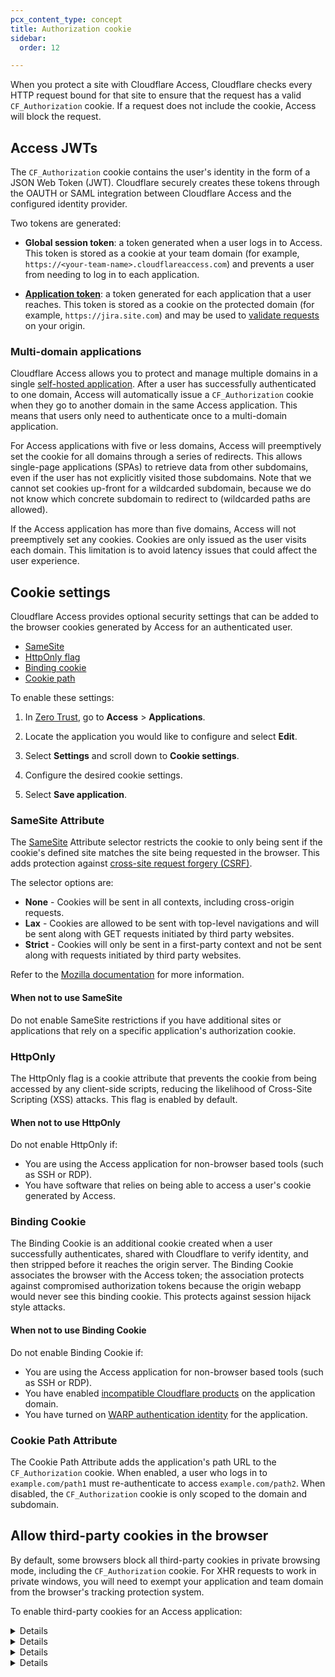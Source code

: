```yaml
---
pcx_content_type: concept
title: Authorization cookie
sidebar:
  order: 12

---
```



When you protect a site with Cloudflare Access, Cloudflare checks every HTTP request bound for that site to ensure that the request has a valid `CF_Authorization` cookie. If a request does not include the cookie, Access will block the request.

## Access JWTs

The `CF_Authorization` cookie contains the user's identity in the form of a JSON Web Token (JWT). Cloudflare securely creates these tokens through the OAUTH or SAML integration between Cloudflare Access and the configured identity provider.

Two tokens are generated:

* **Global session token**: a token generated when a user logs in to Access. This token is stored as a cookie at your <GlossaryTooltip term="team domain">team domain</GlossaryTooltip> (for example, `https://<your-team-name>.cloudflareaccess.com`) and prevents a user from needing to log in to each application.

* [**Application token**](/cloudflare-one/identity/authorization-cookie/application-token/): a token generated for each application that a user reaches. This token is stored as a cookie on the protected domain (for example, `https://jira.site.com`) and may be used to [validate requests](/cloudflare-one/identity/authorization-cookie/validating-json) on your origin.

### Multi-domain applications

Cloudflare Access allows you to protect and manage multiple domains in a single [self-hosted application](/cloudflare-one/applications/configure-apps/self-hosted-public-app/). After a user has successfully authenticated to one domain, Access will automatically issue a `CF_Authorization` cookie when they go to another domain in the same Access application. This means that users only need to authenticate once to a multi-domain application.

For Access applications with five or less domains, Access will preemptively set the cookie for all domains through a series of redirects. This allows single-page applications (SPAs) to retrieve data from other subdomains, even if the user has not explicitly visited those subdomains. Note that we cannot set cookies up-front for a wildcarded subdomain, because we do not know which concrete subdomain to redirect to (wildcarded paths are allowed).

If the Access application has more than five domains, Access will not preemptively set any cookies. Cookies are only issued as the user visits each domain. This limitation is to avoid latency issues that could affect the user experience.

## Cookie settings

Cloudflare Access provides optional security settings that can be added to the browser cookies generated by Access for an authenticated user.

* [SameSite](#samesite-attribute)
* [HttpOnly flag](#httponly)
* [Binding cookie](#binding-cookie)
* [Cookie path](#cookie-path-attribute)

To enable these settings:

1. In [Zero Trust](https://one.dash.cloudflare.com), go to **Access** > **Applications**.

2. Locate the application you would like to configure and select **Edit**.

3. Select **Settings** and scroll down to **Cookie settings**.

4. Configure the desired cookie settings.

5. Select **Save application**.

### SameSite Attribute

The [SameSite](https://web.dev/samesite-cookies-explained/) Attribute selector restricts the cookie to only being sent if the cookie's defined site matches the site being requested in the browser. This adds protection against [cross-site request forgery (CSRF)](https://en.wikipedia.org/wiki/Cross-site_request_forgery).

The selector options are:

* **None** - Cookies will be sent in all contexts, including cross-origin requests.
* **Lax** - Cookies are allowed to be sent with top-level navigations and will be sent along with GET requests initiated by third party websites.
* **Strict** - Cookies will only be sent in a first-party context and not be sent along with requests initiated by third party websites.

Refer to the [Mozilla documentation](https://developer.mozilla.org/en-US/docs/Web/HTTP/Headers/Set-Cookie/SameSite) for more information.

#### When not to use SameSite

Do not enable SameSite restrictions if you have additional sites or applications that rely on a specific application's authorization cookie.

### HttpOnly

The HttpOnly flag is a cookie attribute that prevents the cookie from being accessed by any client-side scripts, reducing the likelihood of Cross-Site Scripting (XSS) attacks. This flag is enabled by default.

#### When not to use HttpOnly

Do not enable HttpOnly if:

* You are using the Access application for non-browser based tools (such as SSH or RDP).
* You have software that relies on being able to access a user's cookie generated by Access.

### Binding Cookie

The Binding Cookie is an additional cookie created when a user successfully authenticates, shared with Cloudflare to verify identity, and then stripped before it reaches the origin server. The Binding Cookie associates the browser with the Access token; the association protects against compromised authorization tokens because the origin webapp would never see this binding cookie. This protects against session hijack style attacks.

#### When not to use Binding Cookie

Do not enable Binding Cookie if:

* You are using the Access application for non-browser based tools (such as SSH or RDP).
* You have enabled [incompatible Cloudflare products](/cloudflare-one/applications/configure-apps/self-hosted-public-app/#product-compatibility) on the application domain.
* You have turned on [WARP authentication identity](/cloudflare-one/connections/connect-devices/warp/configure-warp/warp-sessions/) for the application.

### Cookie Path Attribute

The Cookie Path Attribute adds the application's path URL to the `CF_Authorization` cookie. When enabled, a user who logs in to `example.com/path1` must re-authenticate to access `example.com/path2`. When disabled, the `CF_Authorization` cookie is only scoped to the domain and subdomain.

## Allow third-party cookies in the browser

By default, some browsers block all third-party cookies in private browsing mode, including the `CF_Authorization` cookie. For XHR requests to work in private windows, you will need to exempt your application and <GlossaryTooltip term="team domain">team domain</GlossaryTooltip> from the browser's tracking protection system.

To enable third-party cookies for an Access application:


<Details header="Chrome">

1. Go to **Settings** > **Privacy and security** > **Cookies and other site data**.
2. Under **Sites that can always use cookies**, add the following URLs:
   * Hostname of your Access application (for example, `https://jira.site.com`)
   * `https://<your-team-name>.cloudflareaccess.com`


</Details>


<Details header="Safari">

1. Go to **Safari** > **Settings** > **Privacy**.
2. Deselect **Block all cookies**.


</Details>


<Details header="Firefox">

1. Go to **Settings** > **Privacy & Security**.
2. Scroll down to **Cookies and Site Data**.
3. Select **Manage Exceptions**.
4. Enter the URL of your Access application (for example, `https://jira.site.com`) and select **Allow**.
5. Enter `https://<your-team-name>.cloudflareaccess.com` and select **Allow**.
6. Select **Save Changes**.


</Details>


<Details header="Brave">

1. Go to `brave://settings/cookies`.
2. Under **Sites that can always use cookies**, add the following URLs:
   * Hostname of your Access application (for example, `https://jira.site.com`)
   * `https://<your-team-name>.cloudflareaccess.com`


</Details>
